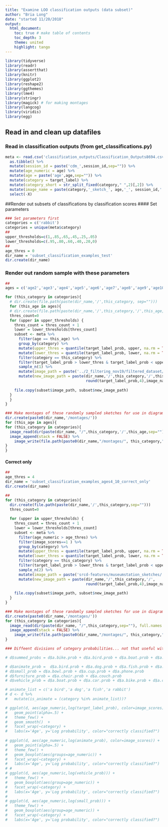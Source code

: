 ```yaml
---
title: "Examine LOO classification outputs (data subset)"
author: "Bria Long"
date: "started 11/20/2018"
output: 
  html_document:
    toc: true # make table of contents
    toc_depth: 3
    theme: united
    highlight: tango 
---
```


```r
library(tidyverse)
library(readr)
library(assertthat)
library(knitr)
library(ggplot2)
library(reshape2)
library(ggthemes)
library(lme4)
library(stringr)
library(magick) # for making montages
library(langcog)
library(viridis)
library(egg)
```

## Read in and clean up datafiles
### Read in classification outputs (from get_classifications.py)

```r
meta <- read.csv('classification_outputs/Classification_Outputs8694.csv') %>%
  as.tibble() %>%
  mutate(session_id = paste('cdm_',session_id,sep="")) %>%
  mutate(age_numeric = age) %>%
  mutate(age = paste('age',age,sep="")) %>%
  mutate(category = target_label) %>% 
  mutate(category_short = str_split_fixed(category," ",2)[,2]) %>%
  mutate(image_name = paste(category,'_sketch_', age,'_', session_id,'.png',sep="")) %>%
  select(-X) 
```



##Render out subsets of classifications by classification scores
#### Set parameters
```r
### Set parameters first
categories = c('rabbit')
categories = unique(meta$category)
##
upper_thresholds=c(1,.85,.65,.45,.25,.05)
lower_thresholds=c(.95,.80,.60,.40,.20,0)
##
age_thres = 0
dir_name = 'subset_classification_examples_test'
dir.create(dir_name)
```
### Render out random sample with these parameters
```r
##
ages = c('age2','age3','age4','age5','age6','age7','age8','age9','age10')

for (this_category in categories){
  # dir.create(file.path(paste(dir_name,'/',this_category, sep="")))
  for (this_age in ages){
  # dir.create(file.path(paste(dir_name,'/',this_category,'/',this_age, sep="")))
  thres_count=0
  for (upper in upper_thresholds) {
    thres_count = thres_count + 1
    lower = lower_thresholds[thres_count]
    subset <- meta %>%
      filter(age == this_age) %>%
      group_by(category) %>%
      mutate(upper_thres = quantile(target_label_prob, upper, na.rm = TRUE)) %>%
      mutate(lower_thres = quantile(target_label_prob, lower, na.rm = TRUE)) %>%
      filter(category == this_category) %>%
      filter(target_label_prob > lower_thres & target_label_prob < upper_thres) %>%
      sample_n(1) %>%
      mutate(image_path = paste('../2_filtering_nov19/filtered_dataset/sketches_filtered/',image_name,sep="")) %>%
      mutate(new_image_path = paste(dir_name,'/',this_category,'/',this_age, '/',
                                    round(target_label_prob,4),image_name,sep=""))
    
    file.copy(subset$image_path, subset$new_image_path)
  }
  }
}

### Make montages of these randomly sampled sketches for use in diagrams
dir.create(paste0(dir_name,'/montages/'))
for (this_age in ages){
for (this_category in categories){
  image_read(dir(paste(dir_name, "/",this_category,'/',this_age,sep=""), full.names = TRUE)) %>%
  image_append(stack = FALSE) %>%
    image_write(file.path(paste0(dir_name,"/montages/", this_category,".png")))
}
}

```
#### Correct only
```r
##
age_thres = 4
dir_name = 'subset_classification_examples_ages4_10_correct_only'
dir.create(dir_name)

##
for (this_category in categories){
  dir.create(file.path(paste(dir_name,'/',this_category,sep="")))
  thres_count=0
  
  for (upper in upper_thresholds) {
    thres_count = thres_count + 1
    lower = lower_thresholds[thres_count]
    subset <- meta %>%
      filter(age_numeric > age_thres) %>%
      filter(image_scores==1 ) %>%
      group_by(category) %>%
      mutate(upper_thres = quantile(target_label_prob, upper, na.rm = TRUE)) %>%
      mutate(lower_thres = quantile(target_label_prob, lower, na.rm = TRUE)) %>%
      filter(category == this_category) %>%
      filter(target_label_prob > lower_thres & target_label_prob < upper_thres) %>%
      sample_n(2) %>%
      mutate(image_path = paste('srcd-features/museumstation_sketches/',category,'/',image_name,sep="")) %>%
      mutate(new_image_path = paste(dir_name,'/',this_category,'/',
                                    round(target_label_prob,4),image_name,sep=""))
    
    file.copy(subset$image_path, subset$new_image_path)
  }
}

### Make montages of these randomly sampled sketches for use in diagrams
dir.create(paste0(dir_name,'/montages/'))
for (this_category in categories){
  image_read(dir(paste(dir_name, "/",this_category,sep=""), full.names = TRUE)) %>%
  image_append(stack = FALSE) %>%
    image_write(file.path(paste0(dir_name,"/montages/", this_category,".png")))
}

```


```r
### Diffeent divisions of category probabilities... not that useful with imbalanced sets, come back to?

# d$summed_probs = d$a.bike.prob + d$a.bird.prob + d$a.boat.prob + d$a.bowl.prob + d$a.car.prob + d$a.chair.prob + d$a.couch.prob + d$a.cup.prob + d$a.dog.prob + d$a.fish.prob + d$a.house.prob  + d$a.person.prob + d$a.phone.prob + d$a.rabbit.prob + d$a.tree.prob + d$an.airplane.prob

# d$animate_prob =  d$a.bird.prob + d$a.dog.prob + d$a.fish.prob + d$a.rabbit.prob 
# d$small_prob = d$a.bowl.prob + d$a.cup.prob + d$a.phone.prob
# d$furniture_prob = d$a.chair.prob + d$a.couch.prob
# d$vehicle_prob = d$a.boat.prob + d$a.car.prob + d$a.bike.prob + d$a.car.prob + d$an.airplane.prob

# animate_list = c('a bird','a dog','a fish','a rabbit')
# d <- d %>%
#   mutate(is_animate = (category %in% animate_list))?

# ggplot(d, aes(age_numeric,log(target_label_prob), color=image_scores)) +
#   geom_point(alpha=.5) +
#   theme_few() + 
#   geom_smooth()  +
#   facet_wrap(~category) +
#   labs(x='Age', y='Log probability', color="correctly classified?")
  
# ggplot(d, aes(age_numeric,log(animate_prob), color=image_scores)) +
#   geom_point(alpha=.5) +
#   theme_few() +
#   geom_boxplot(aes(groups=age_numeric)) +
#   facet_wrap(~category) +
#   labs(x='Age', y='Log probability', color="correctly classified?")
# # 
# ggplot(d, aes(age_numeric,log(vehicle_prob))) +
#   theme_few() + 
#   geom_boxplot(aes(group=age_numeric)) +
#   facet_wrap(~category) +
#   labs(x='Age', y='Log probability', color="correctly classified?")
# 
# ggplot(d, aes(age_numeric,log(small_prob))) +
#   theme_few() + 
#   geom_boxplot(aes(group=age_numeric)) +
#   facet_wrap(~category) +
#   labs(x='Age', y='Log probability', color="correctly classified?")
```


